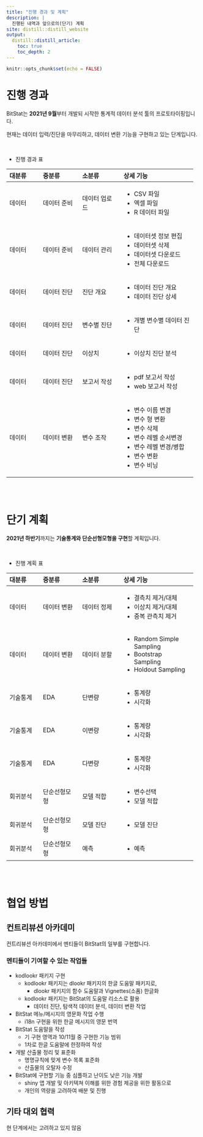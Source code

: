 ```yaml
---
title: "진행 경과 및 계획"
description: |
  진행된 내역과 앞으로의(단기) 계획
site: distill::distill_website
output:
  distill::distill_article:
    toc: true
    toc_depth: 2
---
```


```r
knitr::opts_chunk$set(echo = FALSE)
```


# 진행 경과
BitStat는 **2021년 9월**부터 개발되 시작한 통계적 데이터 분석 툴의 프로토타이핑입니다.

현재는 데이터 입력/진단을 마무리하고, 데이터 변환 기능을 구현하고 있는 단계입니다.

<br>

* 진행 경과 표

+------------+--------------+---------------+---------------------------+
| 대분류     | 중분류       | 소분류        | 상세 기능                 |
+:===========+:=============+:==============+:==========================+
| 데이터     | 데이터 준비  | 데이터 업로드 | * CSV 파일                |
|            |              |               | * 엑셀 파일               |
|            |              |               | * R 데이터 파일           |
+------------+--------------+---------------+---------------------------+
| 데이터     | 데이터 준비  | 데이터 관리   | * 데이터셋 정보 편집      |
|            |              |               | * 데이터셋 삭제           |
|            |              |               | * 데이터셋 다운로드       |
|            |              |               | * 전체 다운로드           |
+------------+--------------+---------------+---------------------------+
| 데이터     | 데이터 진단  | 진단 개요     | * 데이터 진단 개요        |
|            |              |               | * 데이터 진단 상세        |
+------------+--------------+---------------+---------------------------+
| 데이터     | 데이터 진단  | 변수별 진단   | * 개별 변수별 데이터 진단 |
+------------+--------------+---------------+---------------------------+
| 데이터     | 데이터 진단  | 이상치        | * 이상치 진단 분석        |
+------------+--------------+---------------+---------------------------+
| 데이터     | 데이터 진단  | 보고서 작성   | * pdf 보고서 작성         |
|            |              |               | * web 보고서 작성         |
+------------+--------------+---------------+---------------------------+
| 데이터     | 데이터 변환  | 변수 조작     | * 변수 이름 변경          |
|            |              |               | * 변수 형 변환            |
|            |              |               | * 변수 삭제               |
|            |              |               | * 변수 레벨 순서변경      |
|            |              |               | * 변수 레벨 변경/병합     |
|            |              |               | * 변수 변환               |
|            |              |               | * 변수 비닝               |
+------------+--------------+---------------+---------------------------+


<br>
<br>

# 단기 계획

**2021년 하반기**까지는 **기술통계와 단순선형모형을 구현**할 계획입니다.

<br>

* 진행 계획 표

+------------+--------------+---------------+---------------------------+
| 대분류     | 중분류       | 소분류        | 상세 기능                 |
+:===========+:=============+:==============+:==========================+
| 데이터     | 데이터 변환  | 데이터 정제   | * 결측치 제거/대체        |
|            |              |               | * 이상치 제거/대체        |
|            |              |               | * 중복 관측치 제거        |
+------------+--------------+---------------+---------------------------+
| 데이터     | 데이터 변환  | 데이터 분할   | * Random Simple Sampling  |
|            |              |               | * Bootstrap Sampling      |
|            |              |               | * Holdout Sampling        |
+------------+--------------+---------------+---------------------------+
| 기술통계   | EDA          | 단변량        | * 통계량                  |
|            |              |               | * 시각화                  |
+------------+--------------+---------------+---------------------------+
| 기술통계   | EDA          | 이변량        | * 통계량                  |
|            |              |               | * 시각화                  |
+------------+--------------+---------------+---------------------------+
| 기술통계   | EDA          | 다변량        | * 통계량                  |
|            |              |               | * 시각화                  |
+------------+--------------+---------------+---------------------------+
| 회귀분석   | 단순선형모형 | 모델 적합     | * 변수선택                |
|            |              |               | * 모델 적합               |
+------------+--------------+---------------+---------------------------+
| 회귀분석   | 단순선형모형 | 모델 진단     | * 모델 진단               |
+------------+--------------+---------------+---------------------------+
| 회귀분석   | 단순선형모형 | 예측          | * 예측                    |
+------------+--------------+---------------+---------------------------+

<br>
<br>

# 협업 방법
## 컨트리뷰션 아카데미
컨트리뷰션 아카데미에서 멘티들이 BitStat의 일부를 구현합니다.

### 멘티들이 기여할 수 있는 작업들
* kodlookr 패키지 구현
  + kodlookr 패키지는 dlookr 패키지의 한글 도움말 패키지로,
      + dlookr 패키지의 함수 도움말과 Vignettes(소품) 한글화
  + kodlookr 패키지는 BitStat의 도움말 리소스로 활용
      + 데이터 진단, 탐색적 데이터 분석, 데이터 변환 작업
* BitStat 메뉴/메시지의 영문화 작업 수행
  + i18n 구현을 위한 한글 메시지의 영문 번역
* BitStat 도움말을 작성
  + 기 구현 영역과 10/11월 중 구현한 기능 범위
  + 1차로 한글 도움말에 한정하여 작성
* 개발 산출물 정리 및 표준화 
  + 명명규칙에 맞게 변수 목록 표준화
  + 산출물의 오탈자 수정
* BitStat에 구현할 기능 중 심플하고 난이도 낮은 기능 개발
  + shiny 앱 개발 및 아키텍쳐 이해를 위한 경험 제공을 위한 활동으로
  + 개인의 역량을 고려하여 배분 및 진행
  
## 기타 대외 협력
현 단계에서는 고려하고 있지 않음
